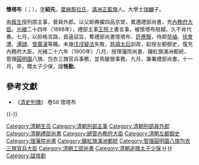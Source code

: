 {{Manchu name|[[叶赫那拉氏|叶赫那拉]]}}
'''懷塔布'''（{{lang-mnc|ᡥᡡᠸᠠᡳᡨᠠᠪᡠ|v=Hūwaitabu|a=Hvwaitabu}}；{{bd|？||1900年}}），[[表字|字]]'''紹先'''，[[葉赫那拉氏|葉赫那拉氏]]，[[滿洲正藍旗|滿洲正藍旗]]人。大學士[[瑞麟|瑞麟]]子。

由[[廕生|廕生]]授刑部主事，晉員外郎。以父卹典擢四品京堂，累遷禮部尚書，充[[內務府大臣|內務府大臣]]。[[光緒|光緒]]二十四年（1898年），禮部主事[[王照|王照]]上書言事，被懷塔布阻攔，久不肯代奏。七月，以抑格言路，首違詔旨，奪禮部尚書懷塔布、[[許應騤|許應騤]]，侍郎[[堃岫|堃岫]]、[[徐會灃|徐會灃]]、[[溥頲|溥頲]]、[[曾廣漢|曾廣漢]]等職。未幾[[戊戌變法|戊戌變法]]失敗，[[慈禧太后|慈禧太后]]訓政，起授左都御史，復充內務府大臣。光緒二十六年（1900年）八月，授理藩院尚書、鑲紅旗滿洲都統，管理[[圓明園|圓明園]]八旗、包衣三旗官兵事務，並鳥鎗營事務。九月，兼署禮部尚書。十一月，卒，贈太子少保，諡'''恪勤'''。

==參考文獻==
*《[[清史列傳|清史列傳]]》 卷58 懷塔布
{{-}}
{{start box}}
{{s-off}}
{{succession box|[[松溎|松溎]]|[[剛毅|剛毅]]|[[清朝工部尚書列表|清朝工部滿尚書]]|<small>光緒十九年九月乙酉 - 光緒二十二年四月庚寅</small><br /><small>1893年10月15日 - 1896年6月6日</small>}}
{{succession box|[[宗室崑岡|宗室崑岡]]|[[裕祿|裕祿]]|[[清朝禮部尚書列表|清朝禮部滿尚書]]|<small>光緒二十二年四月庚寅 - 光緒二十四年七月庚午</small><br /><small>1896年6月6日 - 1898年9月4日</small>}}
{{end box}}
{{清朝官员小作品}}
[[Category:清朝生员|Category:清朝生员]]
[[Category:清朝刑部主事|Category:清朝刑部主事]]
[[Category:清朝刑部員外郎|Category:清朝刑部員外郎]]
[[Category:清朝禮部尚書|Category:清朝禮部尚書]]
[[Category:總管內務府大臣|Category:總管內務府大臣]]
[[Category:清朝左都御史|Category:清朝左都御史]]
[[Category:理藩院尚書|Category:理藩院尚書]]
[[Category:鑲紅旗滿洲都統|Category:鑲紅旗滿洲都統]]
[[Category:管理圓明園八旗包衣三旗官兵大臣|Category:管理圓明園八旗包衣三旗官兵大臣]]
[[Category:清朝工部尚書|Category:清朝工部尚書]]
[[Category:清朝追赠太子少保|Category:清朝追赠太子少保]]
[[Category:正藍旗滿洲人|H]]
[[Category:葉赫那拉氏|H]]
[[Category:諡恪勤|Category:諡恪勤]]